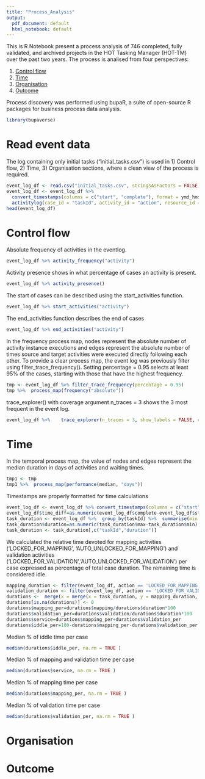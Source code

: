 ```yaml
---
title: "Process_Analysis"
output:
  pdf_document: default
  html_notebook: default
---
```


This is R Notebook present a process analysis of 746 completed, fully validated, and archived projects in the HOT Tasking Manager (HOT-TM) over the past two years.
The process is analised from four perspectives: 

1) [Control flow](#controlflow)
2) [Time](#time)
3) [Organisation](#organisation)
4) [Outcome](#outcome)

Process discovery was performed using bupaR, a suite of open-source R packages for business process data analysis.
```r
library(bupaverse)
```
# Read event data

The log containing only initial tasks ("initial_tasks.csv") is used in  1) Control flow, 2) Time, 3) Organisation sections, where a clean view of the process is required.
```r
event_log_df <- read.csv("initial_tasks.csv", stringsAsFactors = FALSE, sep = ",")
event_log_df <- event_log_df %>%
  convert_timestamps(columns = c("start", "complete"), format = ymd_hms) %>%
  activitylog(case_id = "taskId", activity_id = "action", resource_id = "actionBy", timestamps = c("start", "complete"))
head(event_log_df)
```

# Control flow {#controlflow}

Absolute frequency of activities in the eventlog.
```r
event_log_df %>% activity_frequency("activity")
```
Activity presence shows in what percentage of cases an activity is present. 
```r
event_log_df %>% activity_presence()
```
The start of cases can be described using the start_activities function.
```r
event_log_df %>% start_activities("activity")
```
The end_activities function describes the end of cases
```r
event_log_df %>% end_activities("activity")
```

In the frequency process map, nodes represent the absolute number of activity instance executions and edges represent the absolute number of times source and target activities were executed directly following each other. To provide a clear process map, the event log was previously filter using filter_trace_frequency(). Setting percentage = 0.95 selects at least 95% of the cases, starting with those that have the highest frequency.

```r
tmp <- event_log_df %>% filter_trace_frequency(percentage = 0.95)
tmp %>%  process_map(frequency("absolute"))
```

trace_explorer() with coverage argument n_traces = 3 shows the 3 most frequent in the event log.
```r
event_log_df %>%    trace_explorer(n_traces = 3, show_labels = FALSE, coverage_labels = c("relative"))
```

# Time {#time}

In the temporal process map, the value of nodes and edges represent the median duration in days of activities and waiting times.
```r
tmp1 <- tmp
tmp1 %>%  process_map(performance(median, "days"))
```
Timestamps are properly formatted for time calculations
```r
event_log_df <- event_log_df %>% convert_timestamps(columns = c("start", "complete"), format = ymd_hms)
event_log_df$time_diff=as.numeric(event_log_df$complete-event_log_df$start)
task_duration <- event_log_df %>%  group_by(taskId) %>%  summarise(min = min(start), max= max(complete))
task_duration$duration=as.numeric(task_duration$max-task_duration$min)
task_duration <- task_duration[,c("taskId","duration")]
```

We calculated the relative time devoted for mapping activities ('LOCKED_FOR_MAPPING', 'AUTO_UNLOCKED_FOR_MAPPING') and validation activities ('LOCKED_FOR_VALIDATION','AUTO_UNLOCKED_FOR_VALIDATION') per case expressed as percentage of total case duration. The remaining time is considered idle.
```r
mapping_duration <- filter(event_log_df, action == 'LOCKED_FOR_MAPPING' | action == 'AUTO_UNLOCKED_FOR_MAPPING') %>%  group_by(taskId) %>% summarise(mapping = sum(time_diff))
validation_duration <- filter(event_log_df, action == 'LOCKED_FOR_VALIDATION' | action == 'AUTO_UNLOCKED_FOR_VALIDATION') %>%  group_by(taskId) %>% summarise(validation = sum(time_diff))
durations <-  merge(x = merge(x = task_duration, y = mapping_duration, by = "taskId", all.x = TRUE), y = validation_duration, by = "taskId", all.x = TRUE)
durations[is.na(durations)] <- 0
durations$mapping_per=durations$mapping/durations$duration*100
durations$validation_per=durations$validation/durations$duration*100
durations$service=durations$mapping_per+durations$validation_per
durations$iddle_per=100-durations$mapping_per-durations$validation_per
```
Median % of iddle time per case
```r
median(durations$iddle_per, na.rm = TRUE )
```
Median % of mapping and validation time per case
```r
median(durations$service, na.rm = TRUE )
```
Median % of mapping time per case
```r
median(durations$mapping_per, na.rm = TRUE )
```
Median % of validation time per case
```r
median(durations$validation_per, na.rm = TRUE )
```

# Organisation {#organisation}



# Outcome {#outcome}

